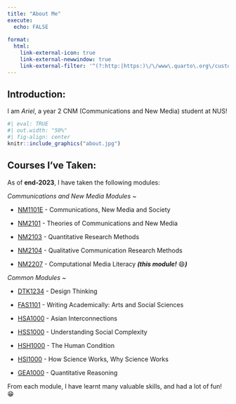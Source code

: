 ```yaml
---
title: "About Me"
execute:
  echo: FALSE
  
format: 
  html: 
    link-external-icon: true
    link-external-newwindow: true
    link-external-filter: '^(?:http:|https:)\/\/www\.quarto\.org\/custom'
---
```


## **Introduction:**

I am *Ariel*, a year 2 CNM (Communications and New Media) student at NUS!

```r
#| eval: TRUE
#| out.width: "50%"
#| fig-align: center
knitr::include_graphics("about.jpg")
```

## **Courses I've Taken:**

As of **end-2023**, I have taken the following modules:

*Communications and New Media Modules* \~

-   [NM1101E](https://nusmods.com/courses/NM1101E/communications-new-media-and-society) - Communications, New Media and Society

-   [NM2101](https://nusmods.com/courses/NM2101/theories-of-communications-and-new-media) - Theories of Communications and New Media

-   [NM2103](https://nusmods.com/courses/NM2103/quantitative-research-methods) - Quantitative Research Methods

-   [NM2104](https://nusmods.com/courses/NM2104/qualitative-communication-research-methods) - Qualitative Communication Research Methods

-   [NM2207](https://nusmods.com/courses/NM2207/computational-media-literacy) - Computational Media Literacy ***(this module!*** 😄***)***

*Common Modules \~*

-   [DTK1234](https://nusmods.com/courses/DTK1234/design-thinking) - Design Thinking

-   [FAS1101](https://nusmods.com/courses/FAS1101/writing-academically-arts-and-social-sciences) - Writing Academically: Arts and Social Sciences

-   [HSA1000](https://nusmods.com/courses/HSA1000/asian-interconnections) - Asian Interconnections

-   [HSS1000](https://nusmods.com/courses/HSS1000/understanding-social-complexity) - Understanding Social Complexity

-   [HSH1000](https://nusmods.com/courses/HSH1000/the-human-condition) - The Human Condition

-   [HSI1000](https://nusmods.com/courses/HSI1000/how-science-works-why-science-works) - How Science Works, Why Science Works

-   [GEA1000](https://nusmods.com/courses/GEA1000/quantitative-reasoning-with-data) - Quantitative Reasoning

From each module, I have learnt many valuable skills, and had a lot of fun! 😁
